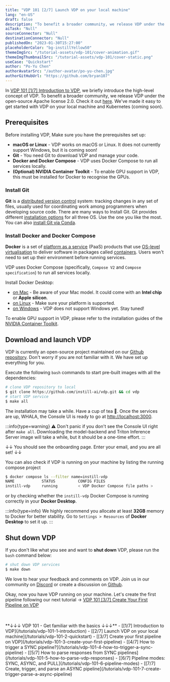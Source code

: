 ```yaml
---
title: "VDP 101 [2/7] Launch VDP on your local machine"
lang: "en-US"
draft: false
description: "To benefit a broader community, we release VDP under the open-source Apache license 2.0. We've made it easy to get started with VDP on your local machine and Kubernetes (coming soon). "
aiTask: "Null"
sourceConnector: "Null"
destinationConnector: "Null"
publishedOn: "2023-01-30T15:27:00"
placeholderColor: "bg-instillYellow50"
themeImgSrc: "/tutorial-assets/vdp-101/cover-animation.gif"
themeImgThumbnailSrc: "/tutorial-assets/vdp-101/cover-static.png"
useCase: "Quickstart"
author: "Po-Yu Chen"
authorAvatarSrc: "/author-avatar/po-yu-chen.jpg"
authorGitHubUrl: "https://github.com/bryan107"
---
```


In [VDP 101 [1/7] Introduction to VDP](/tutorials/vdp-101-1-introduction), we briefly introduce the high-level concept of VDP.
To benefit a broader community, we release VDP under the open-source Apache license 2.0.
Check it out [here](https://github.com/instill-ai/vdp/blob/main/LICENSE). We've made it easy to get started with VDP on your local machine and Kubernetes (coming soon).

## Prerequisites

Before installing VDP, Make sure you have the prerequisites set up:

- **macOS or Linux** - VDP works on macOS or Linux. It does not currently support Windows, but it is coming soon!
- **Git** - You need Git to download VDP and manage your code.
- **Docker and Docker Compose** - VDP uses Docker Compose to run all services locally.
- **(Optional) NVIDIA Container Toolkit** - To enable GPU support in VDP, this must be installed for Docker to recognise the GPUs.

### Install Git

**Git** is a [distributed version control](https://en.wikipedia.org/wiki/Distributed_version_control "Distributed version control") system: tracking changes in any set of files, usually used for coordinating work among programmers when developing source code. There are many ways to Install Git. Git provides different [installation options](https://git-scm.com/downloads) for all three OS. Use the one you like the most. You can also [install Git via Conda](https://www.anaconda.com/products/distribution).

### Install Docker and Docker Compose

**Docker** is a set of [platform as a service](https://en.wikipedia.org/wiki/Platform_as_a_service "Platform as a service") (PaaS) products that use [OS-level virtualisation](https://en.wikipedia.org/wiki/OS-level_virtualization "OS-level virtualisation") to deliver software in packages called [containers](<https://en.wikipedia.org/wiki/Container_(virtualization)> "Container (virtualisation)"). Users won't need to set up their environment before running services.

VDP uses Docker Compose (specifically, `Compose V2` and `Compose specification`) to run all services locally.

Install Docker Desktop:

- [on Mac](https://docs.docker.com/desktop/install/mac-install/) - Be aware of your Mac model. It could come with an **Intel chip** or **Apple silicon**.
- [on Linux](https://docs.docker.com/desktop/install/linux-install/) - Make sure your platform is supported.
- [on Windows](https://docs.docker.com/desktop/install/windows-install/) - VDP does not support Windows yet. Stay tuned!

To enable GPU support in VDP, please refer to the installation guides of the [NVIDIA Container Toolkit](https://docs.nvidia.com/datacenter/cloud-native/container-toolkit/install-guide.html#install-guide).

## Download and launch VDP

VDP is currently an open-source project maintained on our [Github repository](https://github.com/instill-ai/vdp). Don't worry if you are not familiar with it. We have set up everything for you.

Execute the following `bash` commands to start pre-built images with all the dependencies:

```bash
# clone VDP repository to local
$ git clone https://github.com/instill-ai/vdp.git && cd vdp
# start VDP service
$ make all
```

The installation may take a while. Have a cup of tea 🍵. Once the services are up, WHALA, the Console UI is ready to go at [http://localhost:3000](http://localhost:3000/).

:::info{type=warning}
⚠︎ Don't panic if you don't see the Console UI right after `make all`. Downloading the model-backend and Triton Inference Server image will take a while, but it should be a one-time effort.
:::

↓↓ You should see the onboarding page. Enter your email, and you are all set! ↓↓

<ZoomableImg
  src="/tutorial-assets/vdp-101/2-installation/onboarding.png"
  alt="Please fill in the onboarding information so we can keep you posted with our latest news!"
/>

You can also check if VDP is running on your machine by listing the running compose project

```bash
$ docker compose ls --filter name=instill-vdp
NAME            STATUS          CONFIG FILES
instill-vdp     running         < VDP Docker Compose file paths >
```

or by checking whether the `instill-vdp` Docker Compose is running correctly in your **Docker Desktop**.

<ZoomableImg
  src="/tutorial-assets/vdp-101/2-installation/docker-desktop.png"
  alt='VDP should run as a compose project named as "instill-vdp"'
/>

:::info{type=info}
We highly recommend you allocate at least **32GB** memory to Docker for better stability. Go to `Settings > Resources` of **Docker Desktop** to set it up.
:::

## Shut down VDP

If you don't like what you see and want to **shut down** VDP, please run the `bash` command below:

```bash
# shut down VDP services
$ make down
```

We love to hear your feedback and comments on VDP. Join us in our community on [Discord](https://discord.gg/sevxWsqpGh) or create a discussion on [Github](https://github.com/instill-ai/vdp/discussions).

Okay, now you have VDP running on your machine. Let's create the first pipeline following our next tutorial → [VDP 101 [3/7] Create Your First Pipeline on VDP](/tutorials/vdp-101-3-create-your-first-pipeline)

<br />
<br />
**↓↓↓ VDP 101 - Get familiar with the basics ↓↓↓** - [[1/7] Introduction to
VDP](/tutorials/vdp-101-1-introduction) - [[2/7] Launch VDP on your local
machine](/tutorials/vdp-101-2-quickstart) - [[3/7] Create your first pipeline on
VDP](/tutorials/vdp-101-3-create-your-first-pipeline) - [[4/7] How to trigger a
SYNC pipeline?](/tutorials/vdp-101-4-how-to-trigger-a-sync-pipeline) - [[5/7]
How to parse responses from SYNC
pipelines](/tutorials/vdp-101-5-how-to-parse-vdp-responses) - [[6/7] Pipeline
modes: SYNC, ASYNC, and PULL](/tutorials/vdp-101-6-pipeline-modes) - [[7/7]
Create, trigger, and parse an ASYNC
pipeline](/tutorials/vdp-101-7-create-trigger-parse-a-async-pipeline)
